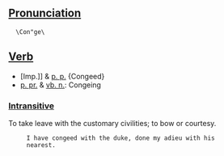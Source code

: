 ==[[Pronunciation]]==
   \Con"ge\

==[[Verb]]==
*[Imp.]] & [[p. p.]] {Congeed}
*[[p. pr.]] & [[vb. n.]]: Congeing

===[[Intransitive]]===

To take leave with the customary civilities; to bow or
courtesy.

      I have congeed with the duke, done my adieu with his
      nearest.